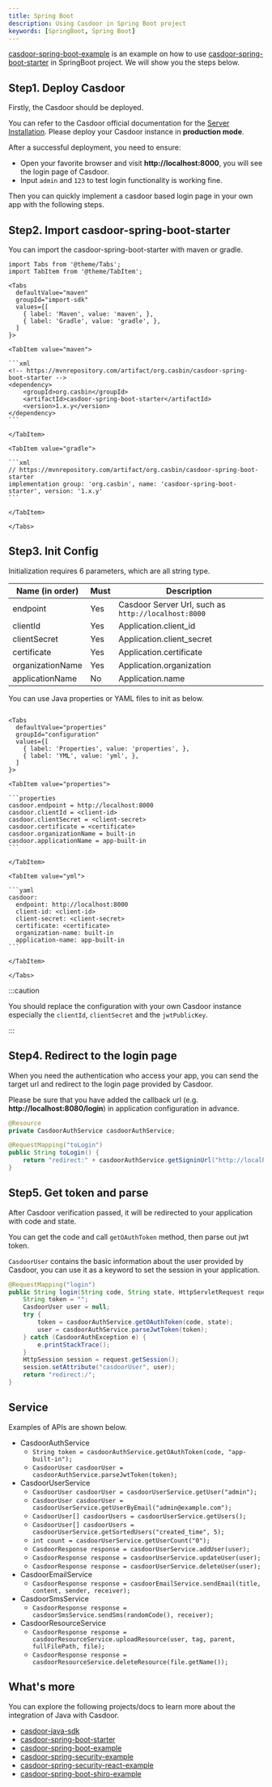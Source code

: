 ```yaml
---
title: Spring Boot
description: Using Casdoor in Spring Boot project
keywords: [SpringBoot, Spring Boot]
---
```


[casdoor-spring-boot-example](https://github.com/casdoor/casdoor-spring-boot-example) is an example on how to use [casdoor-spring-boot-starter](https://github.com/casdoor/casdoor-spring-boot-starter) in SpringBoot project. We will show you the steps below.

## Step1. Deploy Casdoor

Firstly, the Casdoor should be deployed.

You can refer to the Casdoor official documentation for the [Server Installation](/docs/basic/server-installation). Please deploy your Casdoor instance in **production mode**.

After a successful deployment, you need to ensure:

- Open your favorite browser and visit **http://localhost:8000**, you will see the login page of Casdoor.
- Input `admin` and `123` to test login functionality is working fine.

Then you can quickly implement a casdoor based login page in your own app with the following steps.

## Step2. Import casdoor-spring-boot-starter

You can import the casdoor-spring-boot-starter with  maven or gradle.

````mdx-code-block
import Tabs from '@theme/Tabs';
import TabItem from '@theme/TabItem';

<Tabs
  defaultValue="maven"
  groupId="import-sdk"
  values={[
    { label: 'Maven', value: 'maven', },
    { label: 'Gradle', value: 'gradle', },
  ]
}>

<TabItem value="maven">

```xml
<!-- https://mvnrepository.com/artifact/org.casbin/casdoor-spring-boot-starter -->
<dependency>
    <groupId>org.casbin</groupId>
    <artifactId>casdoor-spring-boot-starter</artifactId>
    <version>1.x.y</version>
</dependency>
```

</TabItem>

<TabItem value="gradle">

```xml
// https://mvnrepository.com/artifact/org.casbin/casdoor-spring-boot-starter
implementation group: 'org.casbin', name: 'casdoor-spring-boot-starter', version: '1.x.y'
```

</TabItem>

</Tabs>

````

## Step3. Init Config

Initialization requires 6 parameters, which are all string type.

| Name (in order)  | Must | Description                                         |
|------------------|------|-----------------------------------------------------|
| endpoint         | Yes  | Casdoor Server Url, such as `http://localhost:8000` |
| clientId         | Yes  | Application.client_id                               |
| clientSecret     | Yes  | Application.client_secret                           |
| certificate      | Yes  | Application.certificate                             |
| organizationName | Yes  | Application.organization                            |
| applicationName  | No   | Application.name                                    |

You can use Java properties or YAML files to init as below.

````mdx-code-block

<Tabs
  defaultValue="properties"
  groupId="configuration"
  values={[
    { label: 'Properties', value: 'properties', },
    { label: 'YML', value: 'yml', },
  ]
}>

<TabItem value="properties">

```properties
casdoor.endpoint = http://localhost:8000
casdoor.clientId = <client-id>
casdoor.clientSecret = <client-secret>
casdoor.certificate = <certificate>
casdoor.organizationName = built-in
casdoor.applicationName = app-built-in
```

</TabItem>

<TabItem value="yml">

```yaml
casdoor:
  endpoint: http://localhost:8000
  client-id: <client-id>
  client-secret: <client-secret>
  certificate: <certificate>
  organization-name: built-in
  application-name: app-built-in
```

</TabItem>

</Tabs>

````

:::caution

You should replace the configuration with your own Casdoor instance especially the `clientId`, `clientSecret` and the `jwtPublicKey`.

:::

## Step4. Redirect to the login page

When you need the authentication who access your app, you can send the target url and redirect to the login page provided by Casdoor.

Please be sure that you have added the callback url (e.g. **http://localhost:8080/login**) in application configuration in advance.

```java
@Resource
private CasdoorAuthService casdoorAuthService;

@RequestMapping("toLogin")
public String toLogin() {
    return "redirect:" + casdoorAuthService.getSigninUrl("http://localhost:8080/login");
}
```

## Step5. Get token and parse

After Casdoor verification passed, it will be redirected to your application with code and state.

You can get the code and call `getOAuthToken` method, then parse out jwt token.

`CasdoorUser` contains the basic information about the user provided by Casdoor, you can use it as a keyword to set the session in your application.

```java
@RequestMapping("login")
public String login(String code, String state, HttpServletRequest request) {
    String token = "";
    CasdoorUser user = null;
    try {
        token = casdoorAuthService.getOAuthToken(code, state);
        user = casdoorAuthService.parseJwtToken(token);
    } catch (CasdoorAuthException e) {
        e.printStackTrace();
    }
    HttpSession session = request.getSession();
    session.setAttribute("casdoorUser", user);
    return "redirect:/";
}
```

## Service

Examples of APIs are shown below.

- CasdoorAuthService
    - `String token = casdoorAuthService.getOAuthToken(code, "app-built-in");`
    - `CasdoorUser casdoorUser = casdoorAuthService.parseJwtToken(token);`
- CasdoorUserService
    - `CasdoorUser casdoorUser = casdoorUserService.getUser("admin");`
    - `CasdoorUser casdoorUser = casdoorUserService.getUserByEmail("admin@example.com");`
    - `CasdoorUser[] casdoorUsers = casdoorUserService.getUsers();`
    - `CasdoorUser[] casdoorUsers = casdoorUserService.getSortedUsers("created_time", 5);`
    - `int count = casdoorUserService.getUserCount("0");`
    - `CasdoorResponse response = casdoorUserService.addUser(user);`
    - `CasdoorResponse response = casdoorUserService.updateUser(user);`
    - `CasdoorResponse response = casdoorUserService.deleteUser(user);`
- CasdoorEmailService
    - `CasdoorResponse response = casdoorEmailService.sendEmail(title, content, sender, receiver);`
- CasdoorSmsService
    - `CasdoorResponse response = casdoorSmsService.sendSms(randomCode(), receiver);`
- CasdoorResourceService
    - `CasdoorResponse response = casdoorResourceService.uploadResource(user, tag, parent, fullFilePath, file);`
    - `CasdoorResponse response = casdoorResourceService.deleteResource(file.getName());`

## What's more

You can explore the following projects/docs to learn more about the integration of Java with Casdoor.

- [casdoor-java-sdk](https://github.com/casdoor/casdoor-java-sdk)
- [casdoor-spring-boot-starter](https://github.com/casdoor/casdoor-spring-boot-starter)
- [casdoor-spring-boot-example](https://github.com/casdoor/casdoor-spring-boot-example)
- [casdoor-spring-security-example](/docs/integration/java/spring-security/spring-security-oauth)
- [casdoor-spring-security-react-example](/docs/integration/java/spring-security/spring-security-filter)
- [casdoor-spring-boot-shiro-example](https://github.com/casdoor/casdoor-spring-boot-shiro-example)
